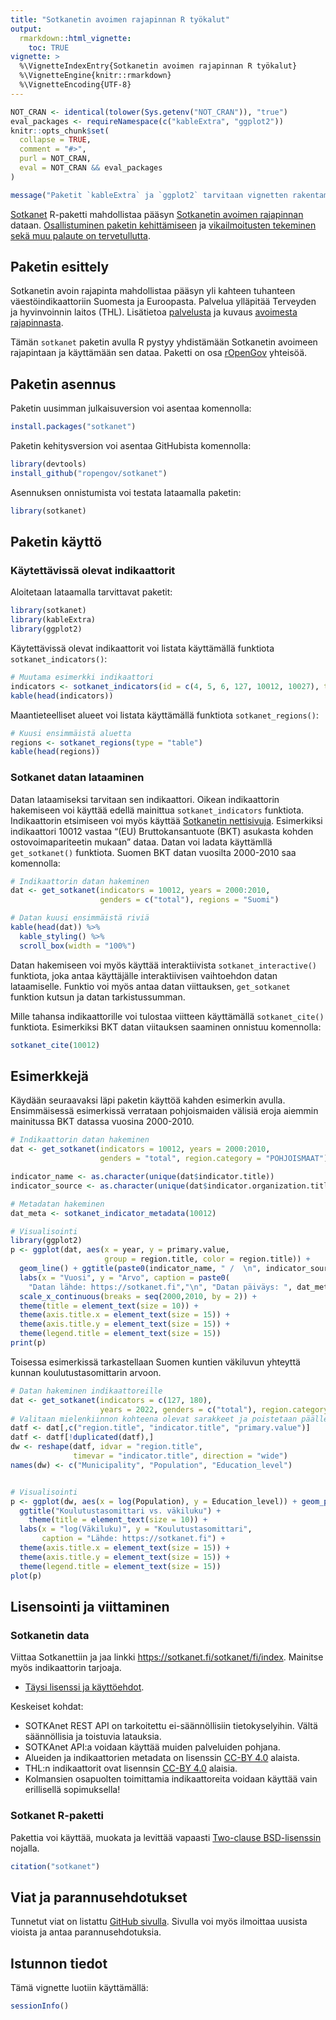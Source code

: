 ```yaml
---
title: "Sotkanetin avoimen rajapinnan R työkalut"
output:
  rmarkdown::html_vignette:
    toc: TRUE
vignette: >
  %\VignetteIndexEntry{Sotkanetin avoimen rajapinnan R työkalut}
  %\VignetteEngine{knitr::rmarkdown}
  %\VignetteEncoding{UTF-8}
---
```


```r
NOT_CRAN <- identical(tolower(Sys.getenv("NOT_CRAN")), "true")
eval_packages <- requireNamespace(c("kableExtra", "ggplot2"))
knitr::opts_chunk$set(
  collapse = TRUE,
  comment = "#>",
  purl = NOT_CRAN,
  eval = NOT_CRAN && eval_packages
)
```

```r
message("Paketit `kableExtra` ja `ggplot2` tarvitaan vignetten rakentamista varten. Koodiosuuksia ei suoriteta.")
```


[Sotkanet](https://github.com/rOpenGov/sotkanet) R-paketti mahdollistaa pääsyn [Sotkanetin avoimen rajapinnan](https://sotkanet.fi/sotkanet/en/index) dataan. [Osallistuminen paketin kehittämiseen](https://ropengov.org/community/) ja [vikailmoitusten tekeminen sekä muu palaute on tervetullutta](https://github.com/rOpenGov/sotkanet).

## Paketin esittely

Sotkanetin avoin rajapinta mahdollistaa pääsyn yli kahteen tuhanteen väestöindikaattoriin Suomesta ja Euroopasta. Palvelua ylläpitää Terveyden ja hyvinvoinnin laitos (THL). Lisätietoa [palvelusta](https://sotkanet.fi/sotkanet/fi/tietoa-palvelusta) ja kuvaus [avoimesta rajapinnasta](https://sotkanet.fi/sotkanet/fi/ohje/74).

Tämän `sotkanet` paketin avulla R pystyy yhdistämään Sotkanetin avoimeen rajapintaan ja käyttämään sen dataa. Paketti on osa [rOpenGov](ropengov.org) yhteisöä.


## Paketin asennus

Paketin uusimman julkaisuversion voi asentaa komennolla:

```r
install.packages("sotkanet")
```


Paketin kehitysversion voi asentaa GitHubista komennolla:

```r
library(devtools)
install_github("ropengov/sotkanet")
```

Asennuksen onnistumista voi testata lataamalla paketin:

```r
library(sotkanet)
```


## Paketin käyttö


### Käytettävissä olevat indikaattorit

Aloitetaan lataamalla tarvittavat paketit:

```r
library(sotkanet)
library(kableExtra)
library(ggplot2)
```



Käytettävissä olevat indikaattorit voi listata käyttämällä funktiota `sotkanet_indicators()`:

```r
# Muutama esimerkki indikaattori
indicators <- sotkanet_indicators(id = c(4, 5, 6, 127, 10012, 10027), type = "table")
kable(head(indicators))
```

Maantieteelliset alueet voi listata käyttämällä funktiota `sotkanet_regions()`:

```r
# Kuusi ensimmäistä aluetta
regions <- sotkanet_regions(type = "table")
kable(head(regions))
```

### Sotkanet datan lataaminen

Datan lataamiseksi tarvitaan sen indikaattori. Oikean indikaattorin hakemiseen voi käyttää edellä mainittua `sotkanet_indicators` funktiota. Indikaattorin etsimiseen voi myös käyttää [Sotkanetin nettisivuja](https://sotkanet.fi/sotkanet/fi/index). Esimerkiksi indikaattori 10012 vastaa "(EU) Bruttokansantuote (BKT) asukasta kohden ostovoimapariteetin mukaan" dataa. Datan voi ladata käyttämllä `get_sotkanet()` funktiota. Suomen BKT datan vuosilta 2000-2010 saa komennolla:

```r
# Indikaattorin datan hakeminen
dat <- get_sotkanet(indicators = 10012, years = 2000:2010,
                    genders = c("total"), regions = "Suomi")

# Datan kuusi ensimmäistä riviä
kable(head(dat)) %>%
  kable_styling() %>%
  scroll_box(width = "100%")
```

Datan hakemiseen voi myös käyttää interaktiivista `sotkanet_interactive()` funktiota, joka antaa käyttäjälle interaktiivisen vaihtoehdon datan lataamiselle. Funktio voi myös antaa datan viittauksen, `get_sotkanet` funktion kutsun ja datan tarkistussumman.

Mille tahansa indikaattorille voi tulostaa viitteen käyttämällä `sotkanet_cite()` funktiota. Esimerkiksi BKT datan viitauksen saaminen onnistuu komennolla:

```r
sotkanet_cite(10012)
```


## Esimerkkejä

Käydään seuraavaksi läpi paketin käyttöä kahden esimerkin avulla. Ensimmäisessä esimerkissä verrataan pohjoismaiden välisiä eroja aiemmin mainitussa BKT datassa vuosina 2000-2010.

```r
# Indikaattorin datan hakeminen
dat <- get_sotkanet(indicators = 10012, years = 2000:2010,
                    genders = "total", region.category = "POHJOISMAAT")

indicator_name <- as.character(unique(dat$indicator.title))
indicator_source <- as.character(unique(dat$indicator.organization.title))

# Metadatan hakeminen
dat_meta <- sotkanet_indicator_metadata(10012)

# Visualisointi
library(ggplot2)
p <- ggplot(dat, aes(x = year, y = primary.value,
                     group = region.title, color = region.title)) + 
  geom_line() + ggtitle(paste0(indicator_name, " /  \n", indicator_source)) +
  labs(x = "Vuosi", y = "Arvo", caption = paste0(
    "Datan lähde: https://sotkanet.fi","\n", "Datan päiväys: ", dat_meta$`data-updated`)) +
  scale_x_continuous(breaks = seq(2000,2010, by = 2)) +
  theme(title = element_text(size = 10)) +
  theme(axis.title.x = element_text(size = 15)) +
  theme(axis.title.y = element_text(size = 15)) +
  theme(legend.title = element_text(size = 15))
print(p)
```

Toisessa esimerkissä tarkastellaan Suomen kuntien väkiluvun yhteyttä kunnan koulutustasomittarin arvoon.

```r
# Datan hakeminen indikaattoreille
dat <- get_sotkanet(indicators = c(127, 180), 
                    years = 2022, genders = c("total"), region.category = c("KUNTA"))
# Valitaan mielenkiinnon kohteena olevat sarakkeet ja poistetaan päällekkäisyydet
datf <- dat[,c("region.title", "indicator.title", "primary.value")]
datf <- datf[!duplicated(datf),]
dw <- reshape(datf, idvar = "region.title",
              timevar = "indicator.title", direction = "wide")
names(dw) <- c("Municipality", "Population", "Education_level")


# Visualisointi
p <- ggplot(dw, aes(x = log(Population), y = Education_level)) + geom_point(size = 3) +
  ggtitle("Koulutustasomittari vs. väkiluku") +
    theme(title = element_text(size = 10)) +
  labs(x = "log(Väkiluku)", y = "Koulutustasomittari",
       caption = "Lähde: https://sotkanet.fi") +
  theme(axis.title.x = element_text(size = 15)) +
  theme(axis.title.y = element_text(size = 15)) +
  theme(legend.title = element_text(size = 15))
plot(p)
```


## Lisensointi ja viittaminen

### Sotkanetin data

Viittaa Sotkanettiin ja jaa linkki  [https://sotkanet.fi/sotkanet/fi/index](https://sotkanet.fi/sotkanet/fi/index). Mainitse myös indikaattorin tarjoaja.

* [Täysi lisenssi ja käyttöehdot](https://sotkanet.fi/sotkanet/fi/tietoa-palvelusta).

Keskeiset kohdat:

 * SOTKAnet REST API on tarkoitettu ei-säännöllisiin tietokyselyihin. Vältä säännöllisia ja toistuvia latauksia.
 * SOTKAnet API:a voidaan käyttää muiden palveluiden pohjana.
 * Alueiden ja indikaattorien metadata on lisenssin [CC-BY 4.0](https://creativecommons.org/licenses/by/4.0/) alaista.
 * THL:n indikaattorit ovat lisennsin [CC-BY 4.0](https://creativecommons.org/licenses/by/4.0/) alaisia.
 * Kolmansien osapuolten toimittamia indikaattoreita voidaan käyttää vain erillisellä sopimuksella!


### Sotkanet R-paketti

Pakettia voi käyttää, muokata ja levittää vapaasti [Two-clause BSD-lisenssin](https://fi.wikipedia.org/wiki/BSD-lisenssi) nojalla.

```r
citation("sotkanet")
```


## Viat ja parannusehdotukset

Tunnetut viat on listattu [GitHub sivulla](https://github.com/rOpenGov/sotkanet/issues). Sivulla voi myös ilmoittaa uusista vioista ja antaa parannusehdotuksia.

## Istunnon tiedot

Tämä vignette luotiin käyttämällä: 

```r
sessionInfo()
```

